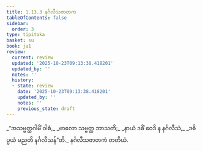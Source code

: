 ```yaml
---
title: 1.13.3 နင်္ဂလီသဇာတက
tableOfContents: false
sidebar:
  order: 3
type: tipitaka
basket: su
book: ja1
review:
  current: review
  updated: '2025-10-23T09:13:38.418201'
  updated_by: ''
  notes: ''
  history:
  - state: review
    date: '2025-10-23T09:13:38.418201'
    updated_by: ''
    notes: ''
    previous_state: draft
---
```



<ReviewStatus review={frontmatter.review} showDetails={true} />

<HypothesisAnnotation frontmatter={frontmatter} />

<DynamicBreadcrumb />

<Division number="123" book="ja1" e="ch" v="22" p="29">

<Paragraph number="273" type="verses" book="ja1">
_“အသဗ္ဗတ္ထဂါမိံ ဝါစံ,_  
_ဗာလော သဗ္ဗတ္ထ ဘာသတိ;_  
_နာယံ ဒဓိံ ဝေဒိ န နင်္ဂလီသံ,_  
_ဒဓိပ္ပယံ မညတိ နင်္ဂလီသန်”တိ._  


</Paragraph>
</Division>

<Paragraph number="274" type="center" book="ja1">
နင်္ဂလီသဇာတကံ တတိယံ.
</Paragraph>